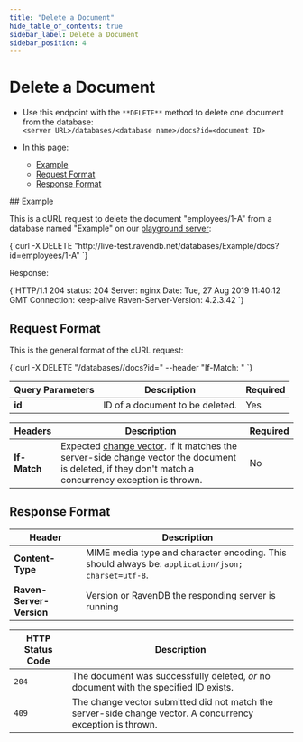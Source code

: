 ```yaml
---
title: "Delete a Document"
hide_table_of_contents: true
sidebar_label: Delete a Document
sidebar_position: 4
---
```



# Delete a Document
<Admonition type="note" title="">  

* Use this endpoint with the `**DELETE**` method to delete one document from the database:  
`<server URL>/databases/<database name>/docs?id=<document ID>`  

* In this page:    
    * [Example](../../../client-api/rest-api/document-commands/delete-document.mdx#example)  
    * [Request Format](../../../client-api/rest-api/document-commands/delete-document.mdx#request-format)  
    * [Response Format](../../../client-api/rest-api/document-commands/delete-document.mdx#response-format)  

</Admonition>  
## Example

This is a cURL request to delete the document "employees/1-A" from a database named "Example" on our 
[playground server](http://live-test.ravendb.net):  

<TabItem value="bash" label="bash">
<CodeBlock language="bash">
{`curl -X DELETE "http://live-test.ravendb.net/databases/Example/docs?id=employees/1-A"
`}
</CodeBlock>
</TabItem>

Response:

<TabItem value="http" label="http">
<CodeBlock language="http">
{`HTTP/1.1 204
status: 204
Server: nginx
Date: Tue, 27 Aug 2019 11:40:12 GMT
Connection: keep-alive
Raven-Server-Version: 4.2.3.42
`}
</CodeBlock>
</TabItem>



## Request Format

This is the general format of the cURL request:  

<TabItem value="bash" label="bash">
<CodeBlock language="bash">
{`curl -X DELETE "<server URL>/databases/<database name>/docs?id=<document ID>"
--header "If-Match: <expected change vector>"
`}
</CodeBlock>
</TabItem>

| Query Parameters | Description | Required |
| - | - | - |
| **id** | ID of a document to be deleted. | Yes |

| Headers | Description | Required |
| - | - | - |
| **If-Match** | Expected [change vector](../../../server/clustering/replication/change-vector.mdx). If it matches the server-side change vector the document is deleted, if they don't match a concurrency exception is thrown. | No |



## Response Format

| Header | Description |
| - | - |
| **Content-Type** | MIME media type and character encoding. This should always be: `application/json; charset=utf-8`. |
| **Raven-Server-Version** | Version or RavenDB the responding server is running |

| HTTP Status Code | Description |
| - | - |
| `204` | The document was successfully deleted, _or_ no document with the specified ID exists. |
| `409` | The change vector submitted did not match the server-side change vector. A concurrency exception is thrown. |



